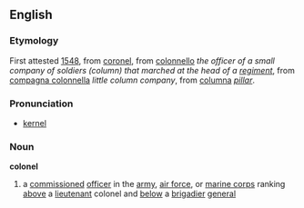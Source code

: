 ==English==
===Etymology===
First attested [[w:1548|1548]], from {{MF.}} [[coronel]], from {{I.}} [[colonnello]] ''the officer of a small company of soldiers (column) that marched at the head of a [[regiment]]'', from [[compagna colonnella]] ''little column company'', from {{L.}} [[columna]] ''[[pillar]]''. 

===Pronunciation===
* [[kernel]]

===Noun===
'''colonel'''

#a [[commissioned]] [[officer]] in the [[army]], [[air force]], or [[marine corps]] ranking [[above]] a [[lieutenant]] colonel and [[below]] a [[brigadier]] [[general]]